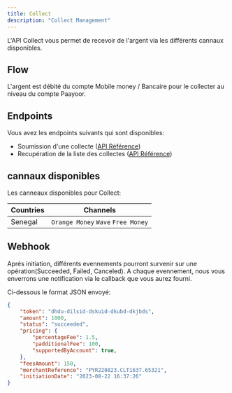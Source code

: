 ```yaml
---
title: Collect
description: "Collect Management"
---
```


L'API Collect vous permet de recevoir de l'argent via les différents cannaux disponibles.

## Flow

L'argent est débité du compte Mobile money / Bancaire pour le collecter au niveau du compte Paayoor.

## Endpoints

Vous avez les endpoints suivants qui sont disponibles:

- Soumission d'une collecte ([API Référence](https://auth.paayoor.com/register))
- Recupération de la liste des collectes ([API Référence](https://auth.paayoor.com/register))

## cannaux disponibles

Les canneaux disponibles pour Collect:

| Countries | Channels         |
| --------- | ---------------- |
| Senegal   | `Orange Money`  `Wave` `Free Money` |

## Webhook

Aprés initiation, différents evennements pourront survenir sur une opération(Succeeded, Failed, Canceled). 
A chaque evennement, nous vous enverrons une notification via le callback que vous aurez fourni.

Ci-dessous le format JSON envoyé:

```json
{
    "token": "dhdu-dilsid-dskuid-dkubd-dkjbds",
    "amount": 1000,
    "status": "succeeded",
    "pricing": {
        "percentageFee": 1.5,
        "padditionalFee": 100,
        "supportedByAccount": true,
    },
    "feesAmount": 150,
    "merchantReference": "PYR220823.CLT1637.65321",
    "initiationDate": "2023-08-22 16:37:26"
}
```

